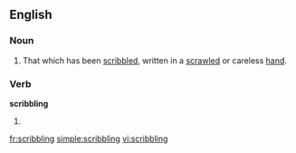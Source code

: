 ==English==

===Noun===
{{en-noun}}

#That which has been [[scribble]]d, written in a [[scrawled]] or careless [[hand]].

===Verb===
'''scribbling'''

# {{present participle of|[[scribble]]}}

[[fr:scribbling]]
[[simple:scribbling]]
[[vi:scribbling]]
